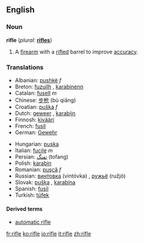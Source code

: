 ==English==

===Noun===
{{wikipedia}}
'''rifle''' (''plural:'' '''[[rifles]]''')
# A [[firearm]] with a [[rifled]] barrel to improve [[accuracy]].

===Translations===
{{top}}
*Albanian: [[pushkë]] ''f''
*Breton: [[fuzuilh]] {{f}}, [[karabinenn]] {{f}}
*Catalan: [[fusell]] ''m''
*Chinese: [[步枪]] (bù qiāng)
*Croatian: [[puška]] ''f''
*Dutch: [[geweer]] {{n}}, [[karabijn]] {{f}}
*Finnosh: [[kivääri]]
*French: [[fusil]] {{m}}
*German: [[Gewehr]] {{n}}
{{mid}}
*Hungarian: [[puska]]
*Italian: [[fucile]] ''m''
*Persian: [[تفنگ]] (tofang)
*Polish: [[karabin]] {{m}}
*Romanian: [[puşcă]] ''f''
*Russian: [[винтовка]] (vintóvka) {{f}}, [[ружьё]] (ružjó) {{n}}
*Slovak: [[puška]] {{f}}, [[karabína]] {{f}}
*Spanish: [[fusil]] {{m}}
*Turkish: [[tüfek]]
{{bottom}}

====Derived terms====
*[[automatic rifle]]

[[fr:rifle]]
[[ko:rifle]]
[[io:rifle]]
[[it:rifle]]
[[zh:rifle]]